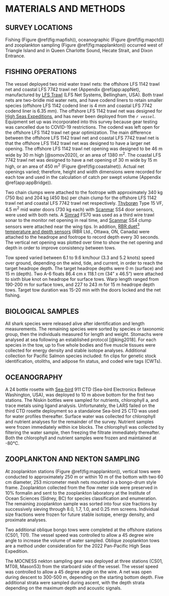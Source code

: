 # MATERIALS AND METHODS

## SURVEY LOCATIONS

Fishing (Figure \@ref(fig:mapfish)), oceanographic (Figure \@ref(fig:mapctd)) and zooplankton sampling (Figure \@ref(fig:mapplankton)) occurred west of Triangle Island and in Queen Charlotte Sound, Hecate Strait, and Dixon Entrance. 

## FISHING OPERATIONS

The vessel deployed two mid water trawl nets: the offshore LFS 1142 trawl net and coastal LFS 7742 trawl net (Appendix \@ref(app:appNet), manufactured by [LFS Trawl](https://www.lfsinc.com/commericalfishinggear/trawl.htm) (LFS Net Systems, Bellingham, USA). Both trawl nets are two-bridle mid water nets, and have codend liners to retain smaller species (offshore LFS 1142 codend liner is 4 mm and coastal LFS 7742 codend liner is 6.35 mm). The offshore LFS 1142 trawl net was designed for [High Seas Expeditions](https://yearofthesalmon.org/high-seas-expeditions/), and has never been deployed from the *`r vessel`*. Equipment set up was incorporated into this survey because gear testing was cancelled due to COVID-19 restrictions. The codend was left open for the offshore LFS 1142 trawl net gear optimization. The main difference between the offshore LFS 1142 trawl net and coastal LFS 7742 trawl net is that the offshore LFS 1142 trawl net was designed to have a larger net opening. The offshore LFS 1142 trawl net opening was designed to be 46 m wide by 30 m high [@somov2020], or an area of 1380 m^2^. The coastal LFS 7742 trawl net was designed to have a net opening of 30 m wide by 15 m high, or an area of 450 m^2^ (Figure \@ref(fig:coastalnet)). Actual net openings varied; therefore, height and width dimensions were recorded for each tow and used in the calculation of catch per swept volume (Appendix \@ref(app:appBridge)). 

Two chain clumps were attached to the footrope with approximately 340 kg (750 lbs) and 204 kg (450 lbs) per chain clump for the offshore LFS 1142 trawl net and coastal LFS 7742 trawl net respectively. [Thyborøn](https://thyboron-trawldoor.dk/) Type 15 VF, 4.5 m^2^ mid water doors (730 kg each) with [Scanmar](https://www.scanmar.no/) SS4 door sensors, were used with both nets. A [Simrad](https://www.kongsberg.com/maritime/) FS70 was used as a third wire trawl sonar to the monitor net opening in real time, and [Scanmar](https://www.scanmar.no/) SS4 clump sensors were attached near the wing tips. In addition, [RBR duet^3^ temperature and depth sensors](https://rbr-global.com/products/compact-loggers/rbrduet-td) (RBR Ltd., Ottawa, ON, Canada) were attached to the headrope and footrope to record depth every 30 seconds. The vertical net opening was plotted over time to show the net opening and depth in order to improve consistency between tows.

Tow speed varied between 6.1 to 9.6 km/hour (3.3 and 5.2 knots) speed over ground, depending on the wind, tide, and current, in order to reach the target headrope depth. The target headrope depths were 0 m (surface) and 15 m (depth). Two A-6 floats 86.4 cm x 118.1 cm (34" x 46.5") were attached to sixth blue knot on headrope for surface tows. Warp length ranged from 190-200 m for surface tows, and 227 to 243 m for 15 m headrope depth tows. Target tow duration was 15-20 min with the doors locked and the net fishing.

## BIOLOGICAL SAMPLES
All shark species were released alive after identification and length measurements. The remaining species were sorted by species or taxonomic group, then the individuals measured for length and weight. Stomachs were analysed at sea following an established protocol [@king2018]. For each species in the tow, up to five whole bodies and five muscle tissues were collected for energy density and stable isotope analyses. Additional collection for Pacific Salmon species included: fin clips for genetic stock identification, otoliths, and adipose fin status, and coded wire tags (CWTs).

## OCEANOGRAPHY

A 24 bottle rosette with [Sea-bird](https://www.seabird.com/) 911 CTD (Sea-bird Electronics Bellevue Washington, USA), was deployed to 10 m above bottom for the first two stations. The Niskin bottles were sampled for nutrients, chlorophyll a, and trace metals using ligand analysis. Unfortunately, the LARS failed on the third CTD rosette deployment so a standalone Sea-bird 25 CTD was used for water profiles thereafter. Surface water was collected for chlorophyll and nutrient analyses for the remainder of the survey. Nutrient samples were frozen immediately within ice blocks. The chlorophyll was collected by filtering the water sample, then freezing the filtrate immediately thereafter. Both the chlorophyll and nutrient samples were frozen and maintained at -80&deg;C. 

## ZOOPLANKTON AND NEKTON SAMPLING

At zooplankton stations (Figure \@ref(fig:mapplankton)), vertical tows were conducted to approximately 250 m or within 10 m of the bottom with two 60 cm diameter, 253 micrometer mesh nets mounted in a bongo-drum style frame. Zooplankton collected from the flow meter side were preserved in 10% formalin and sent to the zooplankton laboratory at the Institute of Ocean Sciences (Sidney, BC) for species classification and enumeration. The remaining zooplankton sample was sorted into four size fractions by successively sieving through 8.0, 1.7, 1.0, and 0.25 mm screens. Individual size fractions were frozen for future stable isotope, energy density, and proximate analyses. 

Two additional oblique bongo tows were completed at the offshore stations (CS01, T01). The vessel speed was controlled to allow a 45 degree wire angle to increase the volume of water sampled. Oblique zooplankton tows are a method under consideration for the 2022 Pan-Pacific High Seas Expedition.

The MOCNESS nekton sampling gear was deployed at three stations (CS01, MT08, Mason53) from the starboard side of the vessel. The vessel speed was controlled to allow a 45 degree angle on the wire. A net was open during descent to 300-500 m, depending on the starting bottom depth. Five additional strata were sampled during ascent, with the depth strata depending on the maximum depth and acoustic signals.
